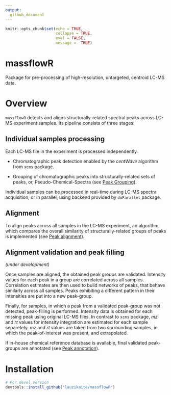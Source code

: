 ```yaml
---
output:
  github_document
---
```


```r
knitr::opts_chunk$set(echo = TRUE,
                      collapse = TRUE,
                      eval = FALSE, 
                      message =  TRUE)


```

# massflowR

Package for pre-processing of high-resolution, untargeted, centroid LC-MS data.

# Overview

`massFlowR` detects and aligns structurally-related spectral peaks across LC-MS experiment samples. Its pipeline consists of three stages:

## Individual samples processing

Each LC-MS file in the experiment is processed independently.
 
* Chromatographic peak detection enabled by the *centWave* algorithm from `xcms` package.

* Grouping of chromatographic peaks into structurally-related sets of peaks, or, Pseudo-Chemical-Spectra (see [Peak Grouping](http://htmlpreview.github.io/?https://github.com/lauzikaite/massFlowR/blob/master/inst/doc/massFlowR.html)).

Individual samples can be processed in real-time during LC-MS spectra acquisition, or in parallel, using backend provided by `doParallel` package.

## Alignment

To align peaks across all samples in the LC-MS experiment, an algorithm, which compares the overall similarity of structurally-related groups of peaks is implemented (see [Peak alignment](http://htmlpreview.github.io/?https://github.com/lauzikaite/massFlowR/blob/master/inst/doc/massFlowR.html)). 

## Alignment validation and peak filling

*(under development)*

Once samples are aligned, the obtained peak groups are validated. Intensity values for each peak in a group are correlated across all samples. Correlation estimates are then used to build networks of peaks, that behave similarly across all samples. Peaks exhibiting a different pattern in their intensities are put into a new peak-group. 

Finally, for samples, in which a peak from a validated peak-group was not detected, peak-filling is performed. Intensity data is obtained for each missing peak using original LC-MS files. In contrast to `xcms` package, *mz* and *rt* values for intensity integration are estimated for each sample separetely. *mz* and *rt* values are taken from two surrounding samples, in which the peak-of-interest was present, and extrapolated. 

If in-house chemical reference database is available, final validated peak-groups are annotated (see [Peak annotation](http://htmlpreview.github.io/?https://github.com/lauzikaite/massFlowR/blob/master/inst/doc/massFlowR.html)).

# Installation

```r
# For devel version
devtools::install_github("lauzikaite/massflowR")
```

